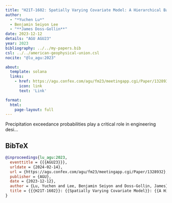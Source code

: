 ```yaml
---
title: "H21T-1602: Spatially Varying Covariate Model: A Hierarchical Bayesian Framework for Precipitation Frequency Analysis in the Gulf Coast"
author:
  - "*Yuchen Lu*"
  - Benjamin Seiyon Lee
  - "**James Doss-Gollin**"
date: 2023-12-12
details: "AGU AGU23"
year: 2023
bibliography: ../../my-papers.bib
csl: ../../american-geophysical-union.csl
nocite: "@lu_agu:2023"

about:
  template: solana
  links:
    - href: https://agu.confex.com/agu/fm23/meetingapp.cgi/Paper/1328932
      icon: link
      text: 'Link'

format:
  html:
    page-layout: full
---
```


Precipitation exceedance probabilities play a critical role in engineering desi...

## BibTeX

```bibtex
@inproceedings{lu_agu:2023,
  eventtitle = {{{AGU23}}},
  urldate = {2024-02-14},
  url = {https://agu.confex.com/agu/fm23/meetingapp.cgi/Paper/1328932},
  publisher = {AGU},
  date = {2023-12-12},
  author = {Lu, Yuchen and Lee, Benjamin Seiyon and Doss-Gollin, James},
  title = {{{H21T-1602}}: {{Spatially Varying Covariate Model}}: {{A Hierarchical Bayesian Framework}} for {{Precipitation Frequency Analysis}} in the {{Gulf Coast}}},
}
```